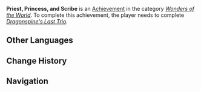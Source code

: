 {{Achievement Infobox
|title        = 
|id           = 81034
|order id     = 1035
|category     = Wonders of the World
|description  = Claim the treasure of the [[Entombed City - Ancient Palace|Entombed City]].
|requirements = Complete ''[[Dragonspine's Last Trio]].''
|primogems    = 5
|tracking     = 
|hidden       = 1
|topic        = 
|type         = Exploration
}}
'''Priest, Princess, and Scribe''' is an [[Achievement]] in the category ''[[Wonders of the World]]''. To complete this achievement, the player needs to complete ''[[Dragonspine's Last Trio]].''
<!--
==Trivia==

==Video Guides==
{{EVT
|video1   = 
|caption1 = 
}}
-->
==Other Languages==
{{Other Languages|default_hidden=1
|en      = Priest, Princess, and Scribe
|zhs     = 祭司、公主与记事者
|zhs_rm  = Jìsī, Gōngzhǔ Yǔ Jìshì-zhě
|zht     = 祭司、公主與記事者
|zht_rm  = Jìsī, Gōngzhǔ Yǔ Jìshì-zhě
|ja      = 祭司と姫と記録者
|ja_rm   = Saishi to Hime to Kirokusha{{Assumed}}
|ko      = 사제, 공주와 기록자
|ko_rm   = 
|es      = Sacerdote, princesa y escriba
|fr      = Prêtre, princesse et scribe
|ru      = Священник, принцесса и писарь
|th      = นักบวช เจ้าหญิง และ ผู้จดบันทึก
|th_rm   = 
|vi      = Tư Tế, Công Chúa và Người Ghi Chép
|de      = Priester, Prinzessin und Schreiber
|id      = Pendeta, Tuan Putri, dan Sejarawan
|pt      = Sacerdote, Princesa e Escriba
}}

==Change History==
{{Change History|1.2}}
<!--
==References==
{{Reflist}}
-->
==Navigation==
{{Achievement Navbox|Wonders of the World|Exploration}}